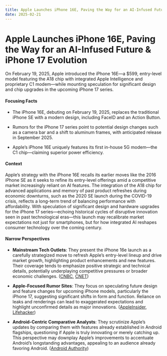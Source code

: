 ```yaml
---
title: Apple Launches iPhone 16E, Paving the Way for an AI-Infused Future & iPhone 17 Evolution
date: 2025-02-21
---
```


# Apple Launches iPhone 16E, Paving the Way for an AI-Infused Future & iPhone 17 Evolution

On February 19, 2025, Apple introduced the iPhone 16E—a $599, entry-level model featuring the A18 chip with integrated Apple Intelligence and proprietary C1 modem—while mounting speculation for significant design and chip upgrades in the upcoming iPhone 17 series.

#### Focusing Facts

- The iPhone 16E, debuting on February 19, 2025, replaces the traditional iPhone SE with a modern design, including FaceID and an Action Button.

- Rumors for the iPhone 17 series point to potential design changes such as a camera bar and a shift to aluminum frames, with anticipated release in September 2025.

- Apple’s iPhone 16E uniquely features its first in-house 5G modem—the C1 chip—claiming superior power efficiency.

#### Context

Apple’s strategy with the iPhone 16E recalls its earlier moves like the 2016 iPhone SE as it seeks to refine its entry-level offerings amid a competitive market increasingly reliant on AI features. The integration of the A18 chip for advanced applications and memory of past product refreshes during economic downturns, such as the 2020 SE launch during the COVID-19 crisis, reflects a long-term trend of balancing performance with affordability. With speculation of significant design and hardware upgrades for the iPhone 17 series—echoing historical cycles of disruptive innovation seen in past technological eras—this launch may recalibrate market expectations not just for smartphones, but for how integrated AI reshapes consumer technology over the coming century.

#### Narrow Perspectives

- **Mainstream Tech Outlets**: They present the iPhone 16e launch as a carefully strategized move to refresh Apple’s entry-level lineup and drive market growth, highlighting product enhancements and new features. Their coverage tends to emphasize positive strategic and technical details, potentially underplaying competitive pressures or broader economic challenges. ([CNBC](https://www.cnbc.com/2025/02/19/apple-unveils-iphone-16e-with-ai-.html), [CNET](https://www.cnet.com/tech/mobile/apples-new-iphone-16e-launch-could-be-its-most-important-in-2025/))

- **Apple-Focused Rumor Sites**: They focus on speculating future design and feature changes for upcoming iPhone models, particularly the iPhone 17, suggesting significant shifts in form and function. Reliance on leaks and renderings can lead to exaggerated expectations and highlight unconfirmed details as major innovations. ([AppleInsider](https://appleinsider.com/inside/iphone-17), [Lifehacker](https://lifehacker.com/tech/everything-we-know-about-the-upcoming-iphone-17-series))

- **Android-Centric Comparative Analysts**: They scrutinize Apple’s updates by comparing them with features already established in Android flagships, questioning if Apple is truly innovating or merely catching up. This perspective may downplay Apple’s improvements to accentuate Android’s longstanding advantages, appealing to an audience already favoring Android. ([Android Authority](https://www.androidauthority.com/iphone-17-pro-reverse-wireless-charging-3527772/))

